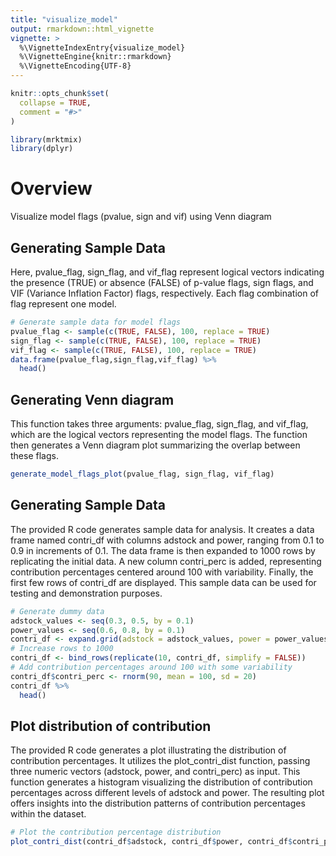 ```yaml
---
title: "visualize_model"
output: rmarkdown::html_vignette
vignette: >
  %\VignetteIndexEntry{visualize_model}
  %\VignetteEngine{knitr::rmarkdown}
  %\VignetteEncoding{UTF-8}
---
```


```r
knitr::opts_chunk$set(
  collapse = TRUE,
  comment = "#>"
)
```

```r
library(mrktmix)
library(dplyr)
```

# Overview

Visualize model flags (pvalue, sign and vif) using Venn diagram

## Generating Sample Data
Here, pvalue_flag, sign_flag, and vif_flag represent logical vectors indicating the presence (TRUE) or absence (FALSE) of p-value flags, sign flags, and VIF (Variance Inflation Factor) flags, respectively. Each flag combination of flag represent one model.
```r
# Generate sample data for model flags
pvalue_flag <- sample(c(TRUE, FALSE), 100, replace = TRUE)
sign_flag <- sample(c(TRUE, FALSE), 100, replace = TRUE)
vif_flag <- sample(c(TRUE, FALSE), 100, replace = TRUE)
data.frame(pvalue_flag,sign_flag,vif_flag) %>%
  head()
```

## Generating Venn diagram
This function takes three arguments: pvalue_flag, sign_flag, and vif_flag, which are the logical vectors representing the model flags. The function then generates a Venn diagram plot summarizing the overlap between these flags.
```r
generate_model_flags_plot(pvalue_flag, sign_flag, vif_flag)
```

## Generating Sample Data
The provided R code generates sample data for analysis. It creates a data frame named contri_df with columns adstock and power, ranging from 0.1 to 0.9 in increments of 0.1. The data frame is then expanded to 1000 rows by replicating the initial data. A new column contri_perc is added, representing contribution percentages centered around 100 with variability. Finally, the first few rows of contri_df are displayed. This sample data can be used for testing and demonstration purposes.
```r
# Generate dummy data
adstock_values <- seq(0.3, 0.5, by = 0.1)
power_values <- seq(0.6, 0.8, by = 0.1)
contri_df <- expand.grid(adstock = adstock_values, power = power_values)
# Increase rows to 1000
contri_df <- bind_rows(replicate(10, contri_df, simplify = FALSE))
# Add contribution percentages around 100 with some variability
contri_df$contri_perc <- rnorm(90, mean = 100, sd = 20)
contri_df %>%
  head()
```

## Plot distribution of contribution
The provided R code generates a plot illustrating the distribution of contribution percentages. It utilizes the plot_contri_dist function, passing three numeric vectors (adstock, power, and contri_perc) as input. This function generates a histogram visualizing the distribution of contribution percentages across different levels of adstock and power. The resulting plot offers insights into the distribution patterns of contribution percentages within the dataset.
```r
# Plot the contribution percentage distribution
plot_contri_dist(contri_df$adstock, contri_df$power, contri_df$contri_perc)
```

